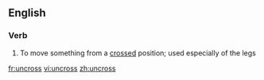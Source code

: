 ==English==

===Verb===
{{en-verb|uncrosses|uncrossing|uncrossed}}

# To move something from a [[crossed]] position; used especially of the legs

[[fr:uncross]]
[[vi:uncross]]
[[zh:uncross]]